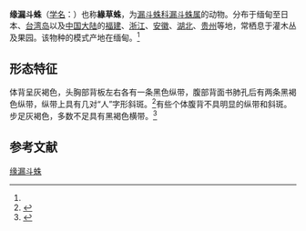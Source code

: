 {{Speciesbox
| name = 缘漏斗蛛
| status = 
| status_system = 
| image = Agelena limbata in Kunming.jpg
| genus = Agelena
| species = limbata
| authority = (Thorell, 1897)<ref name='id13988'>{{cite web| url =http://www.bioinfo.cn/db05/BjdwSpecies.php?action=view&id=13988| title =缘漏斗蛛| work =《中国动物物种编目数据库》| publisher =中国科学院微生物研究所| author =中国科学院动物研究所| accessdate =2009-04-28| deadurl =yes| archiveurl =https://web.archive.org/web/20131203122335/http://www.bioinfo.cn/db05/BjdwSpecies.php?action=view| archivedate =2013-12-03}}</ref>
}}

'''缘漏斗蛛'''（[[学名|学名]]：{{lang|la|''Agelena limbata''}}）也称'''緣草蛛'''，为[[漏斗蛛科|漏斗蛛科]][[漏斗蛛属|漏斗蛛属]]的动物。分布于缅甸至日本、[[台湾岛|台湾岛]]以及[[中国大陆|中国大陆]]的[[福建|福建]]、[[浙江|浙江]]、[[安徽|安徽]]、[[湖北|湖北]]、[[贵州|贵州]]等地，常栖息于灌木丛及果园。该物种的模式产地在缅甸。<ref name='id13988'/>
==形态特征==
体背呈灰褐色，头胸部背板左右各有一条黑色纵带，腹部背面书肺孔后有两条黑褐色纵带，纵带上具有几对“人”字形斜斑。<ref>{{cite journal |author1=张秀峰 |title=中国漏斗蛛科蜘蛛的分类学研究(蛛形纲:蜘蛛目) |journal=吉林大学硕士学位论文 |date=2006 |url=http://www.doc88.com/p-5495997703193.html |access-date=2021-04-24 |archive-date=2021-04-24 |archive-url=https://web.archive.org/web/20210424212448/http://www.doc88.com/p-5495997703193.html |dead-url=no }}</ref>有些个体腹背不具明显的纵带和斜斑。步足灰褐色，多数不足具有黑褐色横带。<ref>{{cite web |title=緣草蛛 |url=https://taieol.tw/pages/112034 |website=台湾生命大百科 |accessdate=2021-04-24 |archive-date=2021-04-27 |archive-url=https://web.archive.org/web/20210427232105/https://taieol.tw/pages/112034 |dead-url=no }}</ref>

== 参考文献 ==
{{reflist}}

{{Wikispecies|Agelena limbata}}
{{Taxonbar|from=Q1821416}}

[[Category:漏斗蛛属|缘漏斗蛛]]


{{蜘蛛小作品}}